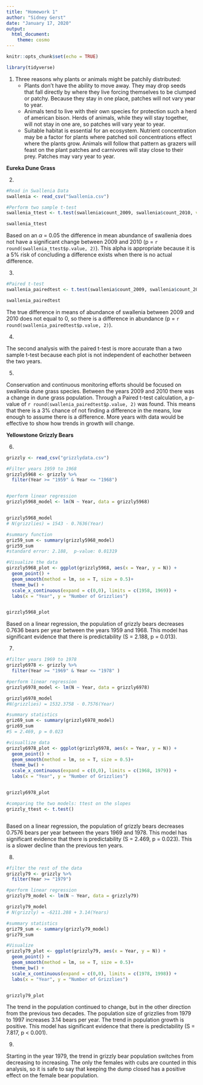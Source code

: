 ```yaml
---
title: "Homework 1"
author: "Sidney Gerst"
date: "January 17, 2020"
output: 
  html_document:
    theme: cosmo
---
```



```r
knitr::opts_chunk$set(echo = TRUE)

library(tidyverse)

```


  1. Three reasons why plants or animals might be patchily distributed:
       + Plants don't have the ability to move away. They may drop seeds that fall directly by where they live forcing themselves to be clumped or patchy. Because they stay in one place, patches will not vary year to year.   
       + Animals tend to live with their own species for protection such a herd of american bison. Herds of animals, while they will stay together, will not stay in one are, so patches will vary year to year. 
       + Suitable habitat is essential for an ecosystem. Nutrient concentration may be a factor for plants where patched soil concentrations effect where the plants grow. Animals will follow that pattern as grazers will feast on the plant patches and carnivores will stay close to their prey. Patches may vary year to year. 

**Eureka Dune Grass**

  2. 
```r

#Read in Swallenia Data
swallenia <- read_csv("Swallenia.csv")

#Perform two sample t-test
swallenia_ttest <- t.test(swallenia$count_2009, swallenia$count_2010, var.equal = TRUE)

swallenia_ttest


```

Based on an $\alpha$ = 0.05 the difference in mean abundance of swallenia does not have a significant change between 2009 and 2010 (p = `r round(swallenia_ttest$p.value, 2)`). This alpha is appropriate because it is a 5% risk of concluding a difference exists when there is no actual difference. 

  3. 
```r

#Paired t-test
swallenia_pairedtest <- t.test(swallenia$count_2009, swallenia$count_2010, paired = TRUE)

swallenia_pairedtest 

```

The true difference in means of abundance of swallenia between 2009 and 2010 does not equal to 0, so there is a difference in abundance (p = `r round(swallenia_pairedtest$p.value, 2)`). 

  4. 

The second analysis with the paired t-test is more accurate than a two sample t-test because each plot is not independent of eachother between the two years.  

  5. 

Conservation and continuous monitoring efforts should be focused on swallenia dune grass species. Between the years 2009 and 2010 there was a change in dune grass population. Through a Paired t-test calculation, a p-value of `r round(swallenia_pairedtest$p.value, 2)` was found. This means that there is a 3% chance of not finding a difference in the means, low enough to assume there is a difference. More years with data would be effective to show how trends in growth will change.       

**Yellowstone Grizzly Bears**
  
  6. 
```r

grizzly <- read_csv("grizzlydata.csv") 

#Filter years 1959 to 1968
grizzly5968 <- grizzly %>%
  filter(Year >= "1959" & Year <= "1968")


#perform linear regression
grizzly5968_model <- lm(N ~ Year, data = grizzly5968)


grizzly5968_model
# N(grizzlies) = 1543 - 0.7636(Year)

#summary function
griz59_sum <- summary(grizzly5968_model)
griz59_sum
#standard error: 2.188,  p-value: 0.01319

#Visualize the data
girzzly5968_plot <- ggplot(grizzly5968, aes(x = Year, y = N)) +
  geom_point() +
  geom_smooth(method = lm, se = T, size = 0.5)+
  theme_bw() +
  scale_x_continuous(expand = c(0,0), limits = c(1958, 1969)) +
  labs(x = "Year", y = "Number of Grizzlies")


girzzly5968_plot

```

Based on a linear regression, the population of grizzly bears decreases 0.7636 bears per year between the years 1959 and 1968. This model has significant evidence that there is predictability (S = 2.188, p = 0.013). 

  7. 
```r

#filter years 1969 to 1978
grizzly6978 <- grizzly %>%
  filter(Year >= "1969" & Year <= "1978" )

#perform linear regression 
grizzly6978_model <- lm(N ~ Year, data = grizzly6978)

grizzly6978_model
#N(grizzlies) = 1532.3758 - 0.7576(Year)

#summary statistics
griz69_sum <- summary(grizzly6978_model)
griz69_sum
#S = 2.469, p = 0.023

#visuallize data
grizzly6978_plot <- ggplot(grizzly6978, aes(x = Year, y = N)) +
  geom_point() +
  geom_smooth(method = lm, se = T, size = 0.5)+
  theme_bw() +
  scale_x_continuous(expand = c(0,0), limits = c(1968, 1979)) +
  labs(x = "Year", y = "Number of Grizzlies")


grizzly6978_plot

#comparing the two models: ttest on the slopes
grizzly_ttest <- t.test()



```

Based on a linear regression, the population of grizzly bears decreases 0.7576 bears per year between the years 1969 and 1978. This model has significant evidence that there is predictability (S = 2.469, p = 0.023). This is a slower decline than the previous ten years.  

  8. 
```r

#filter the rest of the data
grizzly79 <- grizzly %>%
  filter(Year >= "1979")

#perform linear regression
grizzly79_model <- lm(N ~ Year, data = grizzly79)

grizzly79_model
# N(grizzly) = -6211.288 + 3.14(Years)

#summary statistics
griz79_sum <- summary(grizzly79_model)
griz79_sum

#Visualize 
grizzly79_plot <- ggplot(grizzly79, aes(x = Year, y = N)) +
  geom_point() +
  geom_smooth(method = lm, se = T, size = 0.5)+
  theme_bw() +
  scale_x_continuous(expand = c(0,0), limits = c(1978, 1998)) +
  labs(x = "Year", y = "Number of Grizzlies")


grizzly79_plot


```

The trend in the population continued to change, but in the other direction from the previous two decades. The population size of grizzlies from 1979 to 1997 increases 3.14 bears per year. The trend in population growth is positive. This model has significant evidence that there is predictability (S = 7.817, p < 0.001).

  9. 
  
Starting in the year 1979, the trend in grizzly bear population switches from decreasing to increasing. The only the females with cubs are counted in this analysis, so it is safe to say that keeping the dump closed has a positive effect on the female bear population. 